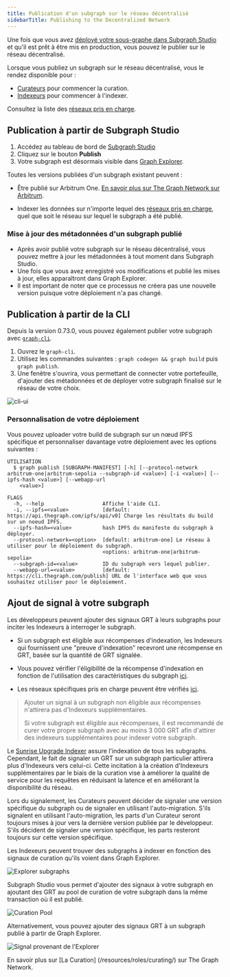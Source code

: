 ```yaml
---
title: Publication d'un subgraph sur le réseau décentralisé
sidebarTitle: Publishing to the Decentralized Network
---
```


Une fois que vous avez [déployé votre sous-graphe dans Subgraph Studio](/deploying/deploying-a-subgraph-to-studio/) et qu'il est prêt à être mis en production, vous pouvez le publier sur le réseau décentralisé.

Lorsque vous publiez un subgraph sur le réseau décentralisé, vous le rendez disponible pour :

- [Curateurs](/resources/roles/curating/) pour commencer la curation.
- [Indexeurs](/indexing/overview/) pour commencer à l'indexer.

<VideoEmbed title="How to Publish a Subgraph to Arbitrum" youtube="satdwdbvzAQ" />

Consultez la liste des [réseaux pris en charge](/supported-networks/).

## Publication à partir de Subgraph Studio

1. Accédez au tableau de bord de [Subgraph Studio](https://thegraph.com/studio/)
2. Cliquez sur le bouton **Publish**
3. Votre subgraph est désormais visible dans [Graph Explorer](https://thegraph.com/explorer/).

Toutes les versions publiées d'un subgraph existant peuvent :

- Être publié sur Arbitrum One. [En savoir plus sur The Graph Network sur Arbitrum](/archived/arbitrum/arbitrum-faq/).

- Indexer les données sur n'importe lequel des [réseaux pris en charge](/supported-networks/), quel que soit le réseau sur lequel le subgraph a été publié.

### Mise à jour des métadonnées d'un subgraph publié

- Après avoir publié votre subgraph sur le réseau décentralisé, vous pouvez mettre à jour les métadonnées à tout moment dans Subgraph Studio.
- Une fois que vous avez enregistré vos modifications et publié les mises à jour, elles apparaîtront dans Graph Explorer.
- Il est important de noter que ce processus ne créera pas une nouvelle version puisque votre déploiement n'a pas changé.

## Publication à partir de la CLI

Depuis la version 0.73.0, vous pouvez également publier votre subgraph avec [`graph-cli`](https://github.com/graphprotocol/graph-tooling/tree/main/packages/cli).

1. Ouvrez le `graph-cli`.
2. Utilisez les commandes suivantes : `graph codegen && graph build` puis `graph publish`.
3. Une fenêtre s'ouvrira, vous permettant de connecter votre portefeuille, d'ajouter des métadonnées et de déployer votre subgraph finalisé sur le réseau de votre choix.

![cli-ui](/img/cli-ui.png)

### Personnalisation de votre déploiement

Vous pouvez uploader votre build de subgraph sur un nœud IPFS spécifique et personnaliser davantage votre déploiement avec les options suivantes :

```
UTILISATION
  $ graph publish [SUBGRAPH-MANIFEST] [-h] [--protocol-network arbitrum-one|arbitrum-sepolia --subgraph-id <value>] [-i <value>] [--ipfs-hash <value>] [--webapp-url
    <value>]

FLAGS
  -h, --help                   Affiche l'aide CLI.
  -i, --ipfs=<value>           [default: https://api.thegraph.com/ipfs/api/v0] Charge les résultats du build sur un noeud IPFS.
  --ipfs-hash=<value>          hash IPFS du manifeste du subgraph à déployer.
  --protocol-network=<option>  [default: arbitrum-one] Le réseau à utiliser pour le déploiement du subgraph.
                               <options: arbitrum-one|arbitrum-sepolia>
  --subgraph-id=<value>        ID du subgraph vers lequel publier.
  --webapp-url=<value>         [default: https://cli.thegraph.com/publish] URL de l'interface web que vous souhaitez utiliser pour le déploiement.

```

## Ajout de signal à votre subgraph

Les développeurs peuvent ajouter des signaux GRT à leurs subgraphs pour inciter les Indexeurs à interroger le subgraph.

- Si un subgraph est éligible aux récompenses d'indexation, les Indexeurs qui fournissent une "preuve d'indexation" recevront une récompense en GRT, basée sur la quantité de GRT signalée.

- Vous pouvez vérifier l'éligibilité de la récompense d'indexation en fonction de l'utilisation des caractéristiques du subgraph [ici](https://github.com/graphprotocol/indexer/blob/main/docs/feature-support-matrix.md).

- Les réseaux spécifiques pris en charge peuvent être vérifiés [ici](/supported-networks/).

> Ajouter un signal à un subgraph non éligible aux récompenses n'attirera pas d'Indexeurs supplémentaires.
>
> Si votre subgraph est éligible aux récompenses, il est recommandé de curer votre propre subgraph avec au moins 3 000 GRT afin d'attirer des indexeurs supplémentaires pour indexer votre subgraph.

Le [Sunrise Upgrade Indexer](/archived/sunrise/#what-is-the-upgrade-indexer) assure l'indexation de tous les subgraphs. Cependant, le fait de signaler un GRT sur un subgraph particulier attirera plus d'Indexeurs vers celui-ci. Cette incitation à la création d'Indexeurs supplémentaires par le biais de la curation vise à améliorer la qualité de service pour les requêtes en réduisant la latence et en améliorant la disponibilité du réseau.

Lors du signalement, les Curateurs peuvent décider de signaler une version spécifique du subgraph ou de signaler en utilisant l'auto-migration. S'ils signalent en utilisant l'auto-migration, les parts d'un Curateur seront toujours mises à jour vers la dernière version publiée par le développeur. S'ils décident de signaler une version spécifique, les parts resteront toujours sur cette version spécifique.

Les Indexeurs peuvent trouver des subgraphs à indexer en fonction des signaux de curation qu'ils voient dans Graph Explorer.

![Explorer subgraphs](/img/explorer-subgraphs.png)

Subgraph Studio vous permet d'ajouter des signaux à votre subgraph en ajoutant des GRT au pool de curation de votre subgraph dans la même transaction où il est publié.

![Curation Pool](/img/curate-own-subgraph-tx.png)

Alternativement, vous pouvez ajouter des signaux GRT à un subgraph publié à partir de Graph Explorer.

![Signal provenant de l'Explorer](/img/signal-from-explorer.png)

En savoir plus sur [La Curation] (/resources/roles/curating/) sur The Graph Network.
